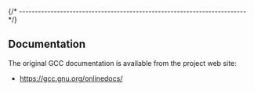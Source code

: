 
{/* ------------------------------------------------------------------------ */}

## Documentation

The original GCC documentation is available from
the project web site:

- https://gcc.gnu.org/onlinedocs/
